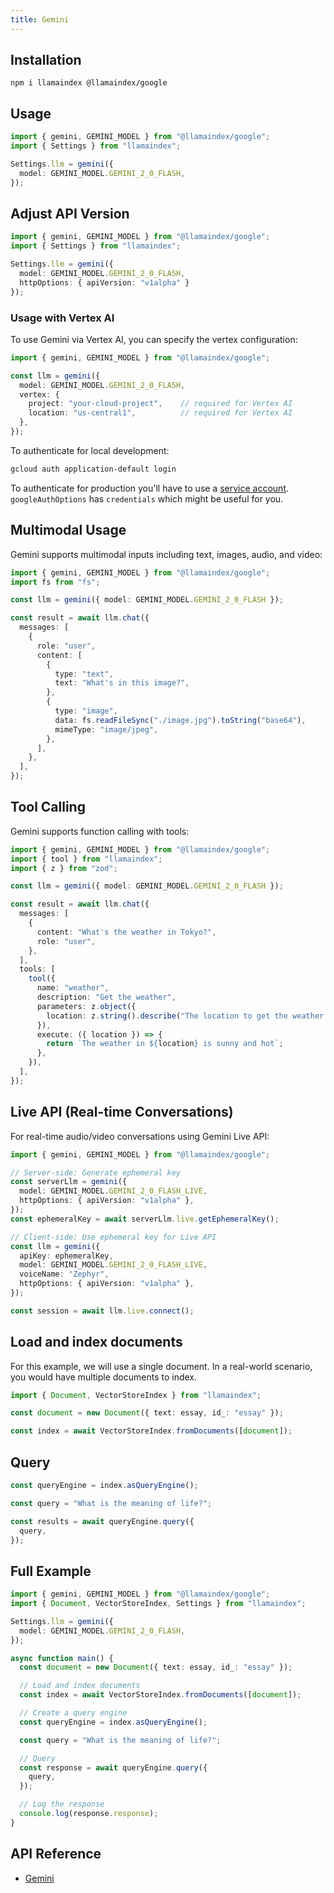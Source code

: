 ```yaml
---
title: Gemini
---
```


## Installation

```package-install
npm i llamaindex @llamaindex/google
```

## Usage

```ts
import { gemini, GEMINI_MODEL } from "@llamaindex/google";
import { Settings } from "llamaindex";

Settings.llm = gemini({
  model: GEMINI_MODEL.GEMINI_2_0_FLASH,
});
```

## Adjust API Version

```ts
import { gemini, GEMINI_MODEL } from "@llamaindex/google";
import { Settings } from "llamaindex";

Settings.llm = gemini({
  model: GEMINI_MODEL.GEMINI_2_0_FLASH,
  httpOptions: { apiVersion: "v1alpha" }
});
```

### Usage with Vertex AI

To use Gemini via Vertex AI, you can specify the vertex configuration:

```ts
import { gemini, GEMINI_MODEL } from "@llamaindex/google";

const llm = gemini({
  model: GEMINI_MODEL.GEMINI_2_0_FLASH,
  vertex: {
    project: "your-cloud-project",    // required for Vertex AI
    location: "us-central1",          // required for Vertex AI
  },
});
```

To authenticate for local development:

```bash
gcloud auth application-default login
```

To authenticate for production you'll have to use a [service account](https://cloud.google.com/docs/authentication/). `googleAuthOptions` has `credentials` which might be useful for you.

## Multimodal Usage

Gemini supports multimodal inputs including text, images, audio, and video:

```ts
import { gemini, GEMINI_MODEL } from "@llamaindex/google";
import fs from "fs";

const llm = gemini({ model: GEMINI_MODEL.GEMINI_2_0_FLASH });

const result = await llm.chat({
  messages: [
    {
      role: "user",
      content: [
        {
          type: "text",
          text: "What's in this image?",
        },
        {
          type: "image",
          data: fs.readFileSync("./image.jpg").toString("base64"),
          mimeType: "image/jpeg",
        },
      ],
    },
  ],
});
```

## Tool Calling

Gemini supports function calling with tools:

```ts
import { gemini, GEMINI_MODEL } from "@llamaindex/google";
import { tool } from "llamaindex";
import { z } from "zod";

const llm = gemini({ model: GEMINI_MODEL.GEMINI_2_0_FLASH });

const result = await llm.chat({
  messages: [
    {
      content: "What's the weather in Tokyo?",
      role: "user",
    },
  ],
  tools: [
    tool({
      name: "weather",
      description: "Get the weather",
      parameters: z.object({
        location: z.string().describe("The location to get the weather for"),
      }),
      execute: ({ location }) => {
        return `The weather in ${location} is sunny and hot`;
      },
    }),
  ],
});
```

## Live API (Real-time Conversations)

For real-time audio/video conversations using Gemini Live API:

```ts
import { gemini, GEMINI_MODEL } from "@llamaindex/google";

// Server-side: Generate ephemeral key
const serverLlm = gemini({
  model: GEMINI_MODEL.GEMINI_2_0_FLASH_LIVE,
  httpOptions: { apiVersion: "v1alpha" },
});
const ephemeralKey = await serverLlm.live.getEphemeralKey();

// Client-side: Use ephemeral key for Live API
const llm = gemini({
  apiKey: ephemeralKey,
  model: GEMINI_MODEL.GEMINI_2_0_FLASH_LIVE,
  voiceName: "Zephyr",
  httpOptions: { apiVersion: "v1alpha" },
});

const session = await llm.live.connect();
```

## Load and index documents

For this example, we will use a single document. In a real-world scenario, you would have multiple documents to index.

```ts
import { Document, VectorStoreIndex } from "llamaindex";

const document = new Document({ text: essay, id_: "essay" });

const index = await VectorStoreIndex.fromDocuments([document]);
```

## Query

```ts
const queryEngine = index.asQueryEngine();

const query = "What is the meaning of life?";

const results = await queryEngine.query({
  query,
});
```

## Full Example

```ts
import { gemini, GEMINI_MODEL } from "@llamaindex/google";
import { Document, VectorStoreIndex, Settings } from "llamaindex";

Settings.llm = gemini({
  model: GEMINI_MODEL.GEMINI_2_0_FLASH,
});

async function main() {
  const document = new Document({ text: essay, id_: "essay" });

  // Load and index documents
  const index = await VectorStoreIndex.fromDocuments([document]);

  // Create a query engine
  const queryEngine = index.asQueryEngine();

  const query = "What is the meaning of life?";

  // Query
  const response = await queryEngine.query({
    query,
  });

  // Log the response
  console.log(response.response);
}
```

## API Reference

- [Gemini](/docs/api/classes/Gemini)
